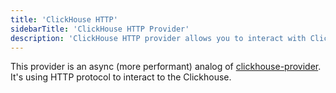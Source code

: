 ```yaml
---
title: 'ClickHouse HTTP'
sidebarTitle: 'ClickHouse HTTP Provider'
description: 'ClickHouse HTTP provider allows you to interact with ClickHouse database.'
---
```


This provider is an async (more performant) analog of [clickhouse-provider](providers/documentation/clickhouse-provider.mdx). It's using HTTP protocol to interact to the Clickhouse.